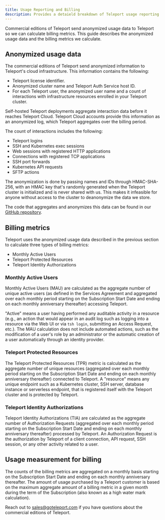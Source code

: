 ```yaml
---
title: Usage Reporting and Billing
description: Provides a detaield breakdown of Teleport usage reporting and billing.
---
```


Commercial editions of Teleport send anonymized usage data to Teleport so we can
calculate billing metrics. This guide describes the anonymized usage data and
the billing metrics we calculate.

## Anonymized usage data

The commercial editions of Teleport send anonymized information to Teleport's
cloud infrastructure. This information contains the following:

- Teleport license identifier.
- Anonymized cluster name and Teleport Auth Service host ID.
- For each Teleport user, the anonymized user name and a count of interactions
  with infrastructure resources enrolled in your Teleport cluster. 

Self-hosted Teleport deployments aggregate interaction data before it reaches
Teleport Cloud. Teleport Cloud accounts provide this information as an
anonymized log, which Teleport aggregates over the billing period.  

The count of interactions includes the following:

- Teleport logins
- SSH and Kubernetes exec sessions
- Web sessions with registered HTTP applications
- Connections with registered TCP applications
- SSH port forwards
- Kubernetes API requests
- SFTP actions

The anonymization is done by passing names and IDs through HMAC-SHA-256, with an
HMAC key that's randomly generated when the Teleport cluster is initialized and
is never shared with us. This makes it infeasible for anyone without access to
the cluster to deanonymize the data we store.

The code that aggregates and anonymizes this data can be found in our [GitHub
repository](https://github.com/gravitational/teleport/tree/master/lib/usagereporter/teleport/aggregating).

## Billing metrics

Teleport uses the anonymized usage data described in the previous section to
calculate three types of billing metrics:

- Monthly Active Users
- Teleport Protected Resources
- Teleport Identity Authorizations

### Monthly Active Users 

Monthly Active Users (MAU) are calculated as the aggregate number of unique
active users (as defined in the Services Agreement and aggregated over each
monthly period starting on the Subscription Start Date and ending on each
monthly anniversary thereafter) accessing Teleport. 

"Active" means a user having performed any auditable activity in a resource
(e.g., an action that would appear in an audit log such as logging into a
resource via the Web UI or via `tsh login`, submitting an Access Request, etc.).
The MAU calculation does not include automated actions, such as the modification
of a user's role by an administrator or the automatic creation of a user
automatically through an identity provider.

### Teleport Protected Resources

The Teleport Protected Resources (TPR) metric is calculated as the aggregate
number of unique resources (aggregated over each monthly period starting on the
Subscription Start Date and ending on each monthly anniversary thereafter)
connected to Teleport. A "resource" means any unique endpoint such as a
Kubernetes cluster, SSH server, database instance or serverless endpoint, that
is registered itself with the Teleport cluster and is protected by Teleport.

### Teleport Identity Authorizations

Teleport Identity Authorizations (TIA) are calculated as the aggregate number of
Authorization Requests (aggregated over each monthly period starting on the
Subscription Start Date and ending on each monthly anniversary thereafter)
processed by Teleport. An Authorization Request is the authorization by Teleport
of a client connection, API request, SSH session, or any other activity related
to a user.

## Usage measurement for billing

The counts of the billing metrics are aggregated on a monthly basis starting on
the Subscription Start Date and ending on each monthly anniversary thereafter.
The amount of usage purchased by a Teleport customer is based on the maximum
aggregate amount of a billing metric in a given month during the term of the
Subscription (also known as a high water mark calculation).

Reach out to sales@goteleport.com if you have questions about the
commercial editions of Teleport.
